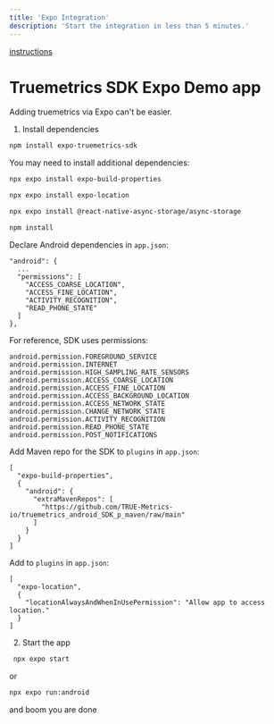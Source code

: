 ```yaml
---
title: 'Expo Integration'
description: 'Start the integration in less than 5 minutes.'
---
```

[instructions](https://github.com/TRUE-Metrics-io/truemetrics_android_demo_expo_app_p)

# Truemetrics SDK Expo Demo app

Adding truemetrics via Expo can't be easier.

1. Install dependencies

```bash
npm install expo-truemetrics-sdk
```
You may need to install additional dependencies:

```bash
npx expo install expo-build-properties
```
```bash
npx expo install expo-location
```
```bash
npx expo install @react-native-async-storage/async-storage
```
```bash
npm install
```

Declare Android dependencies in `app.json`:
```
"android": {
  ...
  "permissions": [
    "ACCESS_COARSE_LOCATION",
    "ACCESS_FINE_LOCATION",
    "ACTIVITY_RECOGNITION",
    "READ_PHONE_STATE"
  ]
},
```

For reference, SDK uses permissions:
```
android.permission.FOREGROUND_SERVICE
android.permission.INTERNET
android.permission.HIGH_SAMPLING_RATE_SENSORS
android.permission.ACCESS_COARSE_LOCATION
android.permission.ACCESS_FINE_LOCATION
android.permission.ACCESS_BACKGROUND_LOCATION
android.permission.ACCESS_NETWORK_STATE
android.permission.CHANGE_NETWORK_STATE
android.permission.ACTIVITY_RECOGNITION
android.permission.READ_PHONE_STATE
android.permission.POST_NOTIFICATIONS
```

Add Maven repo for the SDK to `plugins` in `app.json`:
```
[
  "expo-build-properties",
  {
    "android": {
      "extraMavenRepos": [
        "https://github.com/TRUE-Metrics-io/truemetrics_android_SDK_p_maven/raw/main"
      ]
    }
  }
]
```

Add to `plugins` in `app.json`:
```
[
  "expo-location",
  {
    "locationAlwaysAndWhenInUsePermission": "Allow app to access location."
  }
]
```

2. Start the app

```bash
 npx expo start
```
or
 ```bash
 npx expo run:android
```
and boom you are done
